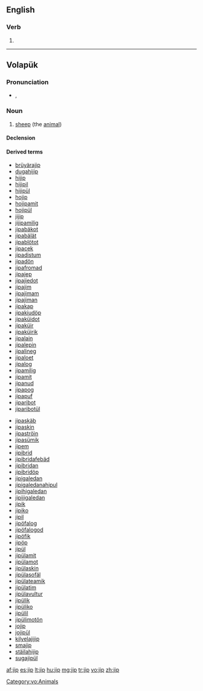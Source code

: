 ==English==

===Verb===
{{infl|en}}
# {{misspelling of|gyp}}

----

==Volapük==

===Pronunciation===
* {{IPA|[ʃip]|lang=vo}}, {{SAMPA|[Sip]}}

===Noun===
{{vo-noun}}

# [[sheep]] (the [[animal]])

====Declension====
{{vo-decl-noun}}

====Derived terms====
{{rel-top|Terms derived from ''jip''}}
* [[brüyärajip]]
* [[dugahijip]]
* [[hijip]]
* [[hijipil]]
* [[hijipül]]
* [[hojip]]
* [[hojipamit]]
* [[hojipül]]
* [[jijip]]
* [[jijipamilig]]
* [[jipabäkot]]
* [[jipabälät]]
* [[jipablötot]]
* [[jipacek]]
* [[jipadistum]]
* [[jipadön]]
* [[jipafromad]]
* [[jipajep]]
* [[jipajiedot]]
* [[jipajim]]
* [[jipajimam]]
* [[jipajiman]]
* [[jipakap]]
* [[jipakiudöp]]
* [[jipaküidot]]
* [[jipaküir]]
* [[jipaküirik]]
* [[jipalain]]
* [[jipalepin]]
* [[jipalineg]]
* [[jipaloet]]
* [[jipalog]]
* [[jipamilig]]
* [[jipamit]]
* [[jipanud]]
* [[jipapog]]
* [[jipapuf]]
* [[jiparibot]]
* [[jiparibotül]]
{{rel-mid}}
* [[jipaskäb]]
* [[jipaskin]]
* [[jipaströin]]
* [[jipasümik]]
* [[jipem]]
* [[jipibrid]]
* [[jipibridafebäd]]
* [[jipibridan]]
* [[jipibridöp]]
* [[jipigaledan]]
* [[jipigaledanahipul]]
* [[jipihigaledan]]
* [[jipijigaledan]]
* [[jipik]]
* [[jipiko]]
* [[jipil]]
* [[jipöfalog]]
* [[jipöfalogod]]
* [[jipöfik]]
* [[jipöp]]
* [[jipül]]
* [[jipülamit]]
* [[jipülamot]]
* [[jipülaskin]]
* [[jipülasofäl]]
* [[jipülateamik]]
* [[jipülatim]]
* [[jipülavultur]]
* [[jipülik]]
* [[jipüliko]]
* [[jipülil]]
* [[jipülimotön]]
* [[jojip]]
* [[jojipül]]
* [[kilyelajijip]]
* [[smajip]]
* [[stäilahijip]]
* [[sugajipül]]
{{rel-bottom}}

[[Category:vo:Animals]]

[[af:jip]]
[[es:jip]]
[[lt:jip]]
[[hu:jip]]
[[mg:jip]]
[[tr:jip]]
[[vo:jip]]
[[zh:jip]]